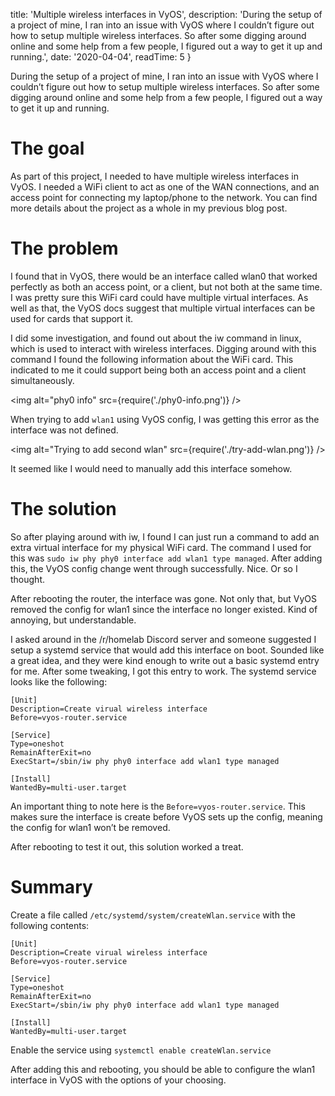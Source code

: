 
  title: 'Multiple wireless interfaces in VyOS',
  description: 'During the setup of a project of mine, I ran into an issue with VyOS where I couldn’t figure out how to setup multiple wireless interfaces. So after some digging around online and some help from a few people, I figured out a way to get it up and running.',
  date: '2020-04-04',
  readTime: 5
}


During the setup of a project of mine, I ran into an issue with VyOS where I couldn’t figure out how to setup multiple wireless interfaces. So after some digging around online and some help from a few people, I figured out a way to get it up and running.

# The goal
As part of this project, I needed to have multiple wireless interfaces in VyOS. I needed a WiFi client to act as one of the WAN connections, and an access point for connecting my laptop/phone to the network. You can find more details about the project as a whole in my previous blog post.

# The problem
I found that in VyOS, there would be an interface called wlan0 that worked perfectly as both an access point, or a client, but not both at the same time. I was pretty sure this WiFi card could have multiple virtual interfaces. As well as that, the VyOS docs suggest that multiple virtual interfaces can be used for cards that support it.

I did some investigation, and found out about the iw command in linux, which is used to interact with wireless interfaces. Digging around with this command I found the following information about the WiFi card. This indicated to me it could support being both an access point and a client simultaneously.

<img alt="phy0 info" src={require('./phy0-info.png')} />

When trying to add `wlan1` using VyOS config, I was getting this error as the interface was not defined.

<img alt="Trying to add second wlan" src={require('./try-add-wlan.png')} />

It seemed like I would need to manually add this interface somehow.

# The solution

So after playing around with iw, I found I can just run a command to add an extra virtual interface for my physical WiFi card. The command I used for this was `sudo iw phy phy0 interface add wlan1 type managed`.
After adding this, the VyOS config change went through successfully. Nice. Or so I thought.

After rebooting the router, the interface was gone. Not only that, but VyOS removed the config for wlan1 since the interface no longer existed. Kind of annoying, but understandable.

I asked around in the /r/homelab Discord server and someone suggested I setup a systemd service that would add this interface on boot. Sounded like a great idea, and they were kind enough to write out a basic systemd entry for me. After some tweaking, I got this entry to work. The systemd service looks like the following:

```
[Unit]
Description=Create virual wireless interface
Before=vyos-router.service

[Service]
Type=oneshot
RemainAfterExit=no
ExecStart=/sbin/iw phy phy0 interface add wlan1 type managed

[Install]
WantedBy=multi-user.target
```

An important thing to note here is the `Before=vyos-router.service`. This makes sure the interface is create before VyOS sets up the config, meaning the config for wlan1 won’t be removed.

After rebooting to test it out, this solution worked a treat.

# Summary

Create a file called `/etc/systemd/system/createWlan.service` with the following contents:

```
[Unit]
Description=Create virual wireless interface
Before=vyos-router.service

[Service]
Type=oneshot
RemainAfterExit=no
ExecStart=/sbin/iw phy phy0 interface add wlan1 type managed

[Install]
WantedBy=multi-user.target
```

Enable the service using `systemctl enable createWlan.service`

After adding this and rebooting, you should be able to configure the wlan1 interface in VyOS with the options of your choosing.
